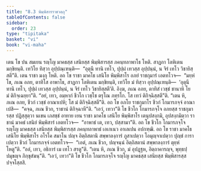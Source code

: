 ```yaml
---
title: "8.3 พิมฺพิสารราชวตฺถุ"
tableOfContents: false
sidebar:
  order: 23
type: "tipitaka"
basket: "vi"
book: "vi-maha"
---
```



<DynamicBreadcrumb />

<Division number="331" book="vi-maha">

<Paragraph number="1568" book="vi-maha">
เตน โข ปน สมเยน รญฺโญ มาคธสฺส เสนิยสฺส พิมฺพิสารสฺส ภคนฺทลาพาโธ โหติ. สาฏกา โลหิเตน มกฺขิยนฺติ. เทวิโย ทิสฺวา อุปฺปณฺเฑนฺติ—  “อุตุนี ทานิ เทโว, ปุปฺผํ เทวสฺส อุปฺปนฺนํ, น จิรํ เทโว วิชายิสฺสตี”ติ. เตน ราชา มงฺกุ โหติ. อถ โข ราชา มาคโธ เสนิโย พิมฺพิสาโร อภยํ ราชกุมารํ เอตทโวจ—  “มยฺหํ โข, ภเณ อภย, ตาทิโส อาพาโธ, สาฏกา โลหิเตน มกฺขิยนฺติ, เทวิโย มํ ทิสฺวา อุปฺปณฺเฑนฺติ—  ‘อุตุนี ทานิ เทโว, ปุปฺผํ เทวสฺส อุปฺปนฺนํ, น จิรํ เทโว วิชายิสฺสตี’ติ. อิงฺฆ, ภเณ อภย, ตาทิสํ เวชฺชํ ชานาหิ โย มํ ติกิจฺเฉยฺยา”ติ. “อยํ, เทว, อมฺหากํ ชีวโก เวชฺโช ตรุโณ ภทฺรโก. โส เทวํ ติกิจฺฉิสฺสตี”ติ. “เตน หิ, ภเณ อภย, ชีวกํ เวชฺชํ อาณาเปหิ; โส มํ ติกิจฺฉิสฺสตี”ติ.
</Paragraph>

<Paragraph number="1569" book="vi-maha">
อถ โข อภโย ราชกุมาโร ชีวกํ โกมารภจฺจํ อาณาเปสิ—  “คจฺฉ, ภเณ ชีวก, ราชานํ ติกิจฺฉาหี”ติ. “เอวํ, เทวา”ติ โข ชีวโก โกมารภจฺโจ อภยสฺส ราชกุมารสฺส ปฏิสฺสุตฺวา นเขน เภสชฺชํ อาทาย เยน ราชา มาคโธ เสนิโย พิมฺพิสาโร เตนุปสงฺกมิ, อุปสงฺกมิตฺวา ราชานํ มาคธํ เสนิยํ พิมฺพิสารํ เอตทโวจ—  “อาพาธํ เต, เทว, ปสฺสามา”ติ. อถ โข ชีวโก โกมารภจฺโจ รญฺโญ มาคธสฺส เสนิยสฺส พิมฺพิสารสฺส ภคนฺทลาพาธํ เอเกเนว อาเลเปน อปกฑฺฒิ. อถ โข ราชา มาคโธ เสนิโย พิมฺพิสาโร อโรโค สมาโน ปญฺจ อิตฺถิสตานิ สพฺพาลงฺการํ ภูสาเปตฺวา โอมุญฺจาเปตฺวา ปุญฺชํ การาเปตฺวา ชีวกํ โกมารภจฺจํ เอตทโวจ—  “เอตํ, ภเณ ชีวก, ปญฺจนฺนํ อิตฺถิสตานํ สพฺพาลงฺการํ ตุยฺหํ โหตู”ติ. “อลํ, เทว, อธิการํ เม เทโว สรตู”ติ. “เตน หิ, ภเณ ชีวก, มํ อุปฏฺฐห, อิตฺถาคารญฺจ, พุทฺธปฺปมุขญฺจ ภิกฺขุสํฆนฺ”ติ. “เอวํ, เทวา”ติ โข ชีวโก โกมารภจฺโจ รญฺโญ มาคธสฺส เสนิยสฺส พิมฺพิสารสฺส ปจฺจโสฺสสิ.
</Paragraph>
</Division>